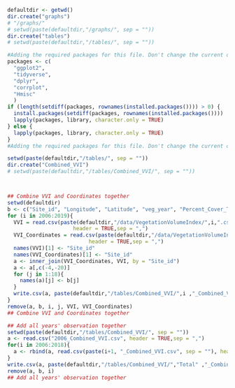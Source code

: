```{r}
defaultdir <- getwd()
dir.create("graphs")
# "/graphs/"
# setwd(paste(defaultdir,"/graphs/", sep = ""))
dir.create("tables")
# setwd(paste(defaultdir,"/tables/", sep = ""))


```

```{r, loading packages, include=TRUE, echo=FALSE}
#Adding the required packages for this file. Don't change the current order, and add new packages to the first.
packages <- c(
  "ggplot2", 
  "tidyverse", 
  "dplyr",
  "corrplot",
  "Hmisc"
  ) 
if (length(setdiff(packages, rownames(installed.packages()))) > 0) {
  install.packages(setdiff(packages, rownames(installed.packages())))
  lapply(packages, library, character.only = TRUE)
} else {
  lapply(packages, library, character.only = TRUE)
}
#Adding the required packages for this file. Don't change the current order, and add new packages to the first.

```

```{r}
setwd(paste(defaultdir,"/tables/", sep = ""))
dir.create("Combined_VVI")
# setwd(paste(defaultdir,"/tables/Combined_VVI/", sep = ""))



## Combine VVI and Coordinates together
setwd(defaultdir)
b <- c("Site_id", "Longitude", "Latitude", "veg_year", "Percent_Cover_Tree(m??)", "Percent_Cover_Shrub(m??)", "Percent_Cover_Herb(m??)", "Percent_Cover_Carpet(m??)", "Avg_Height_Tree(m)", "Avg_Height_Shrub(m)", "Avg_Height_Herb(m)", "Avg_Height_Carpet(m)", "Volume_Tree(m??)", "Volume_Shrub(m??)", "Volume_Herb(m??)", "Volume_Carpet(m??)", "Volume_Vegetation(m??)", "VVI")
for (i in 2006:2019){
  VVI = read.csv(paste(defaultdir,"/data/VegetationVolumeIndex/",i,".csv",sep=""),
                     header = TRUE,sep = ",")
  VVI_Coordinates = read.csv(paste(defaultdir,"/data/VegetationVolumeIndex/",i, "_Coordinates.csv",sep=""),
                          header = TRUE,sep = ",")
  names(VVI)[1] <- "Site_id"
  names(VVI_Coordinates)[1] <- "Site_id"
  a <- inner_join(VVI_Coordinates, VVI, by = "Site_id")
  a <- a[,c(-4,-20)]
  for (j in 1:18){
    names(a)[j] <- b[j]
  }
  write.csv(a, paste(defaultdir,"/tables/Combined_VVI/",i ,"_Combined_VVI.csv",sep=""), row.names = FALSE)
}
remove(a, b, i, j, VVI, VVI_Coordinates)
## Combine VVI and Coordinates together

## Add all years' observation together
setwd(paste(defaultdir,"/tables/Combined_VVI/", sep = ""))
a <- read.csv("2006_Combined_VVI.csv", header = TRUE,sep = ",")
for(i in 2006:2018){
  a <- rbind(a, read.csv(paste(i+1, "_Combined_VVI.csv", sep = ""), header = TRUE,sep = ","))
}
write.csv(a, paste(defaultdir,"/tables/Combined_VVI/","Total" ,"_Combined_VVI.csv",sep=""), row.names = FALSE)
remove(a, b, i)
## Add all years' observation together

```

